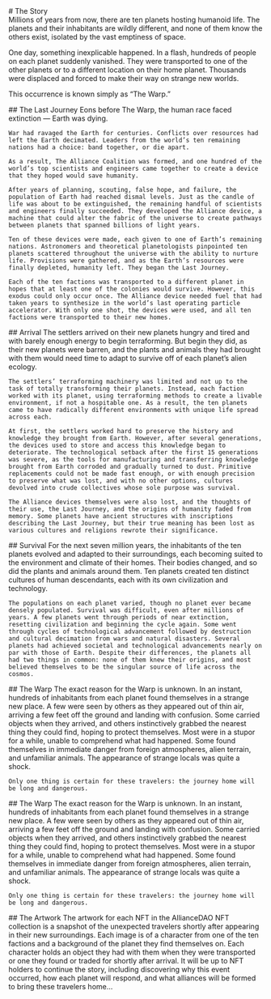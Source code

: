 
<div className={`${styles.content__wrapper} ${styles.story}`}>
  # The Story

  <div className={styles.section}>
  Millions of years from now, there are ten planets hosting humanoid life. The planets and their inhabitants are wildly different, and none of them know the others exist, isolated by the vast emptiness of space.
  
  One day, something inexplicable happened. In a flash, hundreds of people on each planet suddenly vanished. They were transported to one of the other planets or to a different location on their home planet. Thousands were displaced and forced to make their way on strange new worlds.
  
  This occurrence is known simply as “The Warp.”
  </div>

  <div className={styles.section}>
    ## The Last Journey
    Eons before The Warp, the human race faced extinction — Earth was dying.

    War had ravaged the Earth for centuries. Conflicts over resources had left the Earth decimated. Leaders from the world’s ten remaining nations had a choice: band together, or die apart.

    As a result, The Alliance Coalition was formed, and one hundred of the world’s top scientists and engineers came together to create a device that they hoped would save humanity.

    After years of planning, scouting, false hope, and failure, the population of Earth had reached dismal levels. Just as the candle of life was about to be extinguished, the remaining handful of scientists and engineers finally succeeded. They developed the Alliance device, a machine that could alter the fabric of the universe to create pathways between planets that spanned billions of light years.

    Ten of these devices were made, each given to one of Earth’s remaining nations. Astronomers and theoretical planetologists pinpointed ten planets scattered throughout the universe with the ability to nurture life. Provisions were gathered, and as the Earth’s resources were finally depleted, humanity left. They began the Last Journey.

    Each of the ten factions was transported to a different planet in hopes that at least one of the colonies would survive. However, this exodus could only occur once. The Alliance device needed fuel that had taken years to synthesize in the world’s last operating particle accelerator. With only one shot, the devices were used, and all ten factions were transported to their new homes.
  </div>

  <div className={styles.section}>
    ## Arrival
    The settlers arrived on their new planets hungry and tired and with barely enough energy to begin terraforming. But begin they did, as their new planets were barren, and the plants and animals they had brought with them would need time to adapt to survive off of each planet’s alien ecology.

    The settlers’ terraforming machinery was limited and not up to the task of totally transforming their planets. Instead, each faction worked with its planet, using terraforming methods to create a livable environment, if not a hospitable one. As a result, the ten planets came to have radically different environments with unique life spread across each.

    At first, the settlers worked hard to preserve the history and knowledge they brought from Earth. However, after several generations, the devices used to store and access this knowledge began to deteriorate. The technological setback after the first 15 generations was severe, as the tools for manufacturing and transferring knowledge brought from Earth corroded and gradually turned to dust. Primitive replacements could not be made fast enough, or with enough precision to preserve what was lost, and with no other options, cultures devolved into crude collectives whose sole purpose was survival.

    The Alliance devices themselves were also lost, and the thoughts of their use, the Last Journey, and the origins of humanity faded from memory. Some planets have ancient structures with inscriptions describing the Last Journey, but their true meaning has been lost as various cultures and religions rewrote their significance.
  </div>
  
  <div className={styles.section}>
    ## Survival
    For the next seven million years, the inhabitants of the ten planets evolved and adapted to their surroundings, each becoming suited to the environment and climate of their homes. Their bodies changed, and so did the plants and animals around them. Ten planets created ten distinct cultures of human descendants, each with its own civilization and technology.
    
    The populations on each planet varied, though no planet ever became densely populated. Survival was difficult, even after millions of years. A few planets went through periods of near extinction, resetting civilization and beginning the cycle again. Some went through cycles of technological advancement followed by destruction and cultural decimation from wars and natural disasters. Several planets had achieved societal and technological advancements nearly on par with those of Earth. Despite their differences, the planets all had two things in common: none of them knew their origins, and most believed themselves to be the singular source of life across the cosmos.
  </div>

  <div className={styles.section}>
    ## The Warp
    The exact reason for the Warp is unknown. In an instant, hundreds of inhabitants from each planet found themselves in a strange new place. A few were seen by others as they appeared out of thin air, arriving a few feet off the ground and landing with confusion. Some carried objects when they arrived, and others instinctively grabbed the nearest thing they could find, hoping to protect themselves. Most were in a stupor for a while, unable to comprehend what had happened. Some found themselves in immediate danger from foreign atmospheres, alien terrain, and unfamiliar animals. The appearance of strange locals was quite a shock.

    Only one thing is certain for these travelers: the journey home will be long and dangerous.
  </div>
  <div className={styles.section}>
    ## The Warp
    The exact reason for the Warp is unknown. In an instant, hundreds of inhabitants from each planet found themselves in a strange new place. A few were seen by others as they appeared out of thin air, arriving a few feet off the ground and landing with confusion. Some carried objects when they arrived, and others instinctively grabbed the nearest thing they could find, hoping to protect themselves. Most were in a stupor for a while, unable to comprehend what had happened. Some found themselves in immediate danger from foreign atmospheres, alien terrain, and unfamiliar animals. The appearance of strange locals was quite a shock.

    Only one thing is certain for these travelers: the journey home will be long and dangerous.
  </div>

  <div className={styles.section}>
    ## The Artwork
    The artwork for each NFT in the AllianceDAO NFT collection is a snapshot of the unexpected travelers shortly after appearing in their new surroundings. Each image is of a character from one of the ten factions and a background of the planet they find themselves on. Each character holds an object they had with them when they were transported or one they found or traded for shortly after arrival. It will be up to NFT holders to continue the story, including discovering why this event occurred, how each planet will respond, and what alliances will be formed to bring these travelers home…
  </div>

</div>

